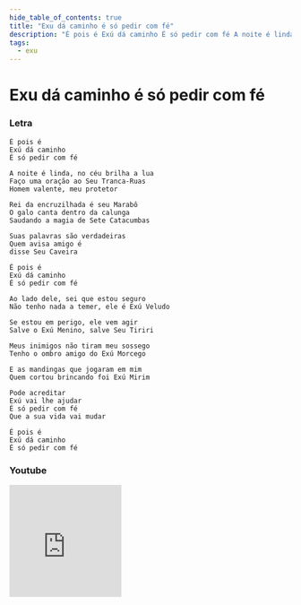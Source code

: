 ```yaml
---
hide_table_of_contents: true
title: "Exu dá caminho é só pedir com fé"
description: "É pois é Exú dá caminho É só pedir com fé A noite é linda, no céu brilha a lua Faço uma oração ao Seu Tranca-Ruas Homem valente, meu protetor Rei da encruzilhada é seu Marabô O galo canta dentro da calunga Saudando a magia de Sete Catacumbas Suas palavras são verdadeiras Quem avisa amigo é disse Seu Caveira É pois é Exú dá caminho É só pedir com fé Ao lado dele, sei que estou seguro Não tenho nada a temer, ele é Exú Veludo Se estou em perigo, ele vem agir Salve o Exú Menino, salve Seu Tiriri Meus inimigos não tiram meu sossego Tenho o ombro amigo do Exú Morcego E as mandingas que jogaram em mim Quem cortou brincando foi Exú Mirim Pode acreditar Exú vai lhe ajudar É só pedir com fé Que a sua vida vai mudar É pois é Exú dá caminho É só pedir com fé"
tags:
  - exu
---
```


# Exu dá caminho é só pedir com fé

### Letra

```text
É pois é
Exú dá caminho
É só pedir com fé

A noite é linda, no céu brilha a lua
Faço uma oração ao Seu Tranca-Ruas
Homem valente, meu protetor

Rei da encruzilhada é seu Marabô
O galo canta dentro da calunga
Saudando a magia de Sete Catacumbas

Suas palavras são verdadeiras
Quem avisa amigo é
disse Seu Caveira

É pois é
Exú dá caminho
É só pedir com fé

Ao lado dele, sei que estou seguro
Não tenho nada a temer, ele é Exú Veludo

Se estou em perigo, ele vem agir
Salve o Exú Menino, salve Seu Tiriri

Meus inimigos não tiram meu sossego
Tenho o ombro amigo do Exú Morcego

E as mandingas que jogaram em mim
Quem cortou brincando foi Exú Mirim

Pode acreditar
Exú vai lhe ajudar
É só pedir com fé
Que a sua vida vai mudar

É pois é
Exú dá caminho
É só pedir com fé
```

### Youtube

<iframe
  width="200"
  height="200"
  src="https://www.youtube.com/embed/lf3v-7SvyxM"
  title="YouTube video player"
  frameborder="0"
  allow="accelerometer; autoplay; clipboard-write; encrypted-media; gyroscope; picture-in-picture; web-share"
  referrerpolicy="strict-origin-when-cross-origin"
  allowfullscreen
></iframe>